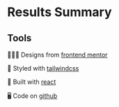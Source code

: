 

<Meta of={QRComponentStories} />

# Results Summary

<Canvas of={QRComponentStories.Basic} />

## Tools

🧑🏼‍🎨 Designs from [frontend mentor](https://www.frontendmentor.io/challenges/results-summary-component-CE_K6s0maV)

🎨 Styled with [tailwindcss](https://tailwindcss.com/)

🔨 Built with [react](https://react.dev/)

🖥️ Code on [github](https://github.com/kim-fransson/frontend-mentor/tree/main/packages/web/src/qr-code-component)
